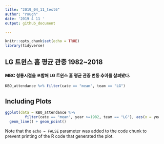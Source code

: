 ---
title: "2019_04_11_test6"
author: "rough"
date: '2019 4 11 '
output: github_document
 
---

```{r setup, include=FALSE}
knitr::opts_chunk$set(echo = TRUE)
library(tidyverse)
```

## LG 트윈스 홈 평균 관중 1982~2018

#### MBC 청룡시절을 포함해 LG 트윈스 홈 평균 관중 변동 추이를 살펴봤다. 

```{r KBO_attendance}
KBO_attendance %>% filter(cate == "mean", team == "LG")
```

## Including Plots

```{r KBO_attendance, echo=T}
ggplot(data = KBO_attendance %>%
         filter(cate == "mean", year >=1982, team == "LG"), aes(x = year, y = num, color = team)) +
  geom_line() + geom_point()
```

Note that the `echo = FALSE` parameter was added to the code chunk to prevent printing of the R code that generated the plot.

